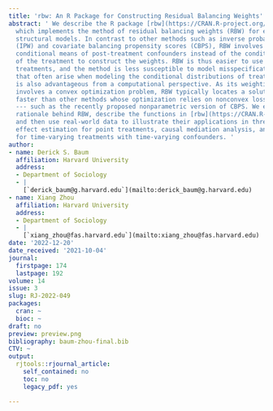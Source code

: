 ```yaml
---
title: 'rbw: An R Package for Constructing Residual Balancing Weights'
abstract: ' We describe the R package [rbw](https://CRAN.R-project.org/package=rbw),
  which implements the method of residual balancing weights (RBW) for estimating marginal
  structural models. In contrast to other methods such as inverse probability weighting
  (IPW) and covariate balancing propensity scores (CBPS), RBW involves modeling the
  conditional means of post-treatment confounders instead of the conditional distributions
  of the treatment to construct the weights. RBW is thus easier to use with continuous
  treatments, and the method is less susceptible to model misspecification issues
  that often arise when modeling the conditional distributions of treatments. RBW
  is also advantageous from a computational perspective. As its weighting procedure
  involves a convex optimization problem, RBW typically locates a solution considerably
  faster than other methods whose optimization relies on nonconvex loss functions
  --- such as the recently proposed nonparametric version of CBPS. We explain the
  rationale behind RBW, describe the functions in [rbw](https://CRAN.R-project.org/package=rbw),
  and then use real-world data to illustrate their applications in three scenarios:
  effect estimation for point treatments, causal mediation analysis, and effect estimation
  for time-varying treatments with time-varying confounders. '
author:
- name: Derick S. Baum
  affiliation: Harvard University
  address:
  - Department of Sociology
  - |
    [`derick_baum@g.harvard.edu`](mailto:derick_baum@g.harvard.edu)
- name: Xiang Zhou
  affiliation: Harvard University
  address:
  - Department of Sociology
  - |
    [`xiang_zhou@fas.harvard.edu`](mailto:xiang_zhou@fas.harvard.edu)
date: '2022-12-20'
date_received: '2021-10-04'
journal:
  firstpage: 174
  lastpage: 192
volume: 14
issue: 3
slug: RJ-2022-049
packages:
  cran: ~
  bioc: ~
draft: no
preview: preview.png
bibliography: baum-zhou-final.bib
CTV: ~
output:
  rjtools::rjournal_article:
    self_contained: no
    toc: no
    legacy_pdf: yes

---
```

